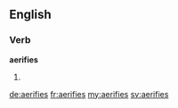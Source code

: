 ==English==

===Verb===
'''aerifies'''

# {{en-third-person singular of|aerify}}

[[de:aerifies]]
[[fr:aerifies]]
[[my:aerifies]]
[[sv:aerifies]]